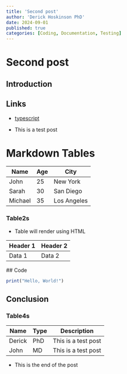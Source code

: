```yaml
---
title: 'Second post'
author: 'Derick Hoskinson PhD'
date: 2024-09-01
published: true
categories: [Coding, Documentation, Testing]
---
```


# Second post

## Introduction

## Links

- [typescript](https://www.typescriptlang.org/)

- This is a test post
# Markdown Tables

| Name     | Age  | City       |
|----------|------|------------|
| John     | 25   | New York   |
| Sarah    | 30   | San Diego  |
| Michael  | 35   | Los Angeles|

### Table2s
- Table will render using HTML

<table>
  <thead>
    <tr>
      <th>Header 1</th>
      <th>Header 2</th>
    </tr>
  </thead>
  <tbody>
    <tr>
      <td>Data 1</td>
      <td>Data 2</td>
    </tr>
  </tbody>
</table>
## Code

```typescript
print("Hello, World!")
```
## Conclusion

### Table4s

|Name| Type| Description|
|----|-----|------------|
|Derick | PhD | This is a test post|
|John | MD | This is a test post|

- This is the end of the post
